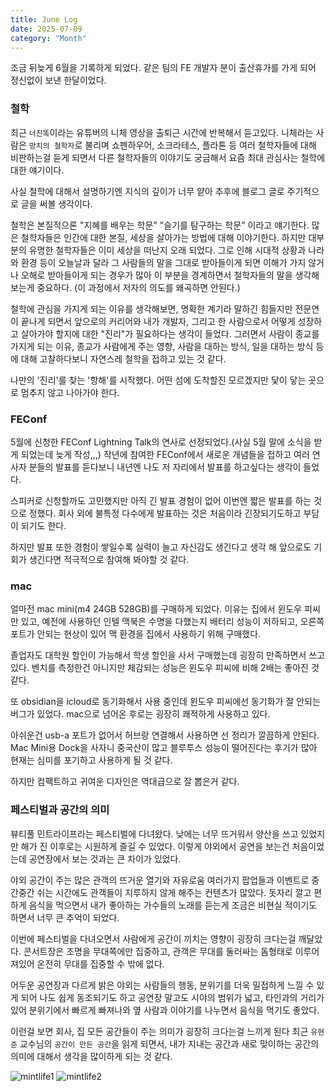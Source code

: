 ```yaml
---
title: June Log
date: 2025-07-09
category: "Month"
---
```



조금 뒤늦게 6월을 기록하게 되었다.
같은 팀의 FE 개발자 분이 출산휴가를 가게 되어 정신없이 보낸 한달이었다.

### 철학

최근 `너진똑`이라는 유튜버의 니체 영상을 출퇴근 시간에 반복해서 듣고있다.
니체라는 사람은 `망치의 철학자`로 불리며 쇼펜하우어, 소크라테스, 플라톤 등 여러 철학자들에 대해
비판하는걸 듣게 되면서 다른 철학자들의 이야기도 궁금해서 요즘 최대 관심사는 철학에 대한 얘기이다.

사실 철학에 대해서 설명하기엔 지식의 깊이가 너무 얕아 추후에 블로그 글로 주기적으로 글을 써볼 생각이다.

철학은 본질적으론 "지혜를 배우는 학문" "슬기를 탐구하는 학문" 이라고 얘기한다.
많은 철학자들은 인간에 대한 본질, 세상을 살아가는 방법에 대해 이야기한다.
하지만 대부분의 유명한 철학자들은 이미 세상을 떠난지 오래 되었다. 그로 인해 시대적 상황과 나라와 환경 등이 오늘날과 달라 그 사람들의 말을 그대로 받아들이게 되면
이해가 가지 않거나 오해로 받아들이게 되는 경우가 많아 이 부분을 경계하면서 철학자들의 말을 생각해보는게 중요하다. (이 과정에서 저자의 의도를 왜곡하면 안된다.)

철학에 관심을 가지게 되는 이유를 생각해보면, 명확한 계기라 말하긴 힘들지만 전문연이 끝나게 되면서
앞으로의 커리어와 내가 개발자, 그리고 한 사람으로서 어떻게 성장하고 살아가야 할지에 대한 "진리"가 필요하다는 생각이 들었다.
그러면서 사람이 종교를 가지게 되는 이유, 종교가 사람에게 주는 영향, 사람을 대하는 방식, 일을 대하는 방식 등에 대해 고찰하다보니 자연스레 철학을 접하고 있는 것 같다.

나만의 '진리'를 찾는 '항해'를 시작했다. 어떤 섬에 도착할진 모르겠지만 닻이 닿는 곳으로 멈추지 않고 나아가야 한다.

### FEConf

5월에 신청한 FEConf Lightning Talk의 연사로 선정되었다.(사실 5월 말에 소식을 받게 되었는데 늦게 작성,,,)
작년에 참여한 FEConf에서 새로운 개념들을 접하고 여러 연사자 분들의 발표를 듣다보니 내년엔 나도 저 자리에서 발표를 하고싶다는 생각이 들었다.

스피커로 신청할까도 고민했지만 아직 긴 발표 경험이 없어 이번엔 짧은 발표를 하는 것으로 정했다.
회사 외에 불특정 다수에게 발표하는 것은 처음이라 긴장되기도하고 부담이 되기도 한다.

하지만 발표 또한 경험이 쌓일수록 실력이 늘고 자신감도 생긴다고 생각 해 앞으로도 기회가 생긴다면 적극적으로 참여해 봐야할 것 같다.

### mac

얼마전 mac mini(m4 24GB 528GB)를 구매하게 되었다.
이유는 집에서 윈도우 피씨만 있고, 예전에 사용하던 인텔 맥북은 수명을 다했는지 배터리 성능이 저하되고, 오른쪽 포트가 안되는 현상이 있어 맥 환경을 집에서 사용하기 위해 구매했다.

졸업자도 대학원 할인이 가능해서 학생 할인을 사서 구매했는데 굉장히 만족하면서 쓰고있다.
벤치를 측정한건 아니지만 체감되는 성능은 윈도우 피씨에 비해 2배는 좋아진 것 같다.

또 obsidian을 icloud로 동기화해서 사용 중인데 윈도우 피씨에선 동기화가 잘 안되는 버그가 있었다.
mac으로 넘어온 후로는 굉장히 쾌적하게 사용하고 있다.

아쉬운건 usb-a 포트가 없어서 허브랑 연결해서 사용하면 선 정리가 깔끔하게 안된다.
Mac Mini용 Dock을 사자니 중국산이 많고 블루투스 성능이 떨어진다는 후기가 많아 현재는 심미를 포기하고 사용하게 될 것 같다.

하지만 컴팩트하고 귀여운 디자인은 역대급으로 잘 뽑은거 같다.

### 페스티벌과 공간의 의미

뷰티풀 민트라이프라는 페스티벌에 다녀왔다. 낮에는 너무 뜨거워서 양산을 쓰고 있었지만 해가 진 이후로는 시원하게 즐길 수 있었다.
이렇게 야외에서 공연을 보는건 처음이었는데 공연장에서 보는 것과는 큰 차이가 있었다.

야외 공간이 주는 많은 관객의 뜨거운 열기와 자유로움 여러가지 팝업들과 이벤트로 중간중간 쉬는 시간에도 관객들이 지루하지 않게 해주는 컨텐츠가 많았다.
돗자리 깔고 편하게 음식을 먹으면서 내가 좋아하는 가수들의 노래를 듣는게 조금은 비현실 적이기도 하면서 너무 큰 추억이 되었다.

이번에 페스티벌을 다녀오면서 사람에게 공간이 끼치는 영향이 굉장히 크다는걸 깨달았다.
콘서트장은 조명을 무대쪽에만 집중하고, 관객은 무대를 둘러싸는 돔형태로 이루어져있어 온전히 무대를 집중할 수 밖에 없다.

어두운 공연장과 다르게 밝은 야외는 사람들의 행동, 분위기를 더욱 밀접하게 느낄 수 있게 되어 나도 쉽게 동조되기도 하고
공연장 말고도 시야의 범위가 넓고, 타인과의 거리가 있어 분위기에서 빠르게 빠져나와 옆 사람과 이야기를 나누면서 음식을 먹기도 좋았다.

이런걸 보면 회사, 집 모든 공간들이 주는 의미가 굉장히 크다는걸 느끼게 된다 최근 `유현준` 교수님의 `공간이 만든 공간`을 읽게 되면서,
내가 지내는 공간과 새로 맞이하는 공간의 의미에 대해서 생각을 많이하게 되는 것 같다.

<Image src={mintlife1} alt="mintlife1" />
<Image src={mintlife2} alt="mintlife2" />
